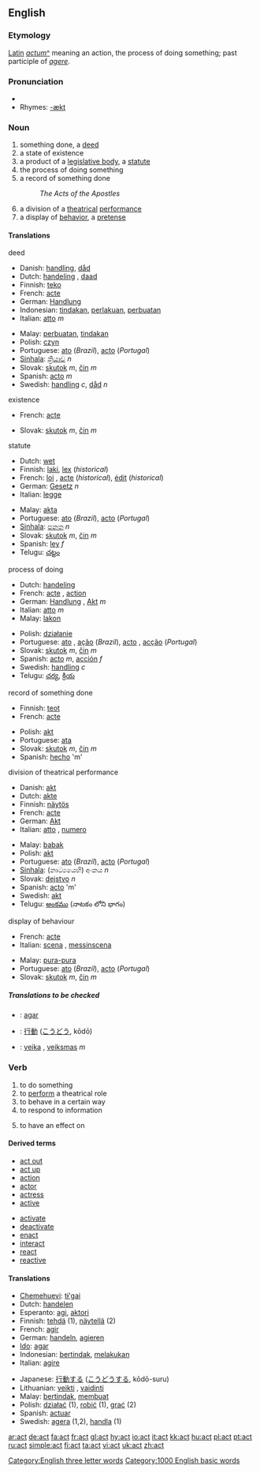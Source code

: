 {{see|ACT}}
{{wikipedia}}
==English==
[[Category:English three letter words]]
===Etymology===
[[Latin]] ''[[actum]]''[[:la:actum|^]] meaning an action, the process of doing something; past participle of ''[[agere]]''.

===Pronunciation===
*{{audio|en-us-act.ogg|Audio (US)}}
*Rhymes: [[Rhymes:English:-ækt|-ækt]]

===Noun===
{{en-noun}}

# something done, a [[deed]]
# a state of existence
# a product of a [[legislative body]], a [[statute]]
# the process of doing something
# a record of something done
#: ''The Acts of the Apostles''
# a division of a [[theatrical]] [[performance]]
# a display of [[behavior]], a [[pretense]]

====Translations====
;deed
{{top}}
*Danish: [[handling]], [[dåd]]
*Dutch: [[handeling]] {{f}}, [[daad]]
*Finnish: [[teko]]
*French: [[acte]] {{m}}
*German: [[Handlung]] {{f}}
*Indonesian: [[tindak|tindakan]], [[laku|perlakuan]], [[buat|perbuatan]]
*Italian: [[atto]] ''m''
{{mid}}
*Malay: [[buat|perbuatan]], [[tindak|tindakan]]
*Polish: [[czyn]]
*Portuguese: [[ato]] {{m}} (''Brazil''), [[acto]] {{m}} (''Portugal'')
*[[Sinhala]]: [[ක්‍රියාව]] ''n''
*Slovak: [[skutok]] ''m'', [[čin]] ''m''
*Spanish: [[acto]] ''m''
*Swedish: [[handling]] ''c'', [[dåd]] ''n''
{{bottom}}

;existence
{{top}}
*French: [[acte]] {{m}}
{{mid}}
*Slovak: [[skutok]] ''m'', [[čin]] ''m''
{{bottom}}

;statute
{{top}}
*Dutch: [[wet]] 
*Finnish: [[laki]], [[lex]] (''historical'')
*French: [[loi]] {{f}}, [[acte]] {{m}}(''historical''), [[édit]] {{m}} (''historical'')
*German: [[Gesetz]] ''n''
*Italian: [[legge]] {{f}}
{{mid}}
*Malay: [[akta]]
*Portuguese: [[ato]] {{m}} (''Brazil''), [[acto]] {{m}} (''Portugal'')
*[[Sinhala]]: [[පනත]] ''n''
*Slovak: [[skutok]] ''m'', [[čin]] ''m''
*Spanish: [[ley]] ''f''
*Telugu: [[చట్టం]]
{{bottom}}

;process of doing
{{top}}
*Dutch: [[handeling]] {{f}}
*French: [[acte]] {{m}}, [[action]] {{f}}
*German: [[Handlung]] {{f}}, [[Akt#German|Akt]] ''m''
*Italian: [[atto]] ''m''
*Malay: [[lakon]]
{{mid}}
*Polish: [[działanie]]
*Portuguese: [[ato]] {{m}}, [[ação]] {{f}} (''Brazil''), [[acto]] {{m}}, [[acção]] {{f}}(''Portugal'')
*Slovak: [[skutok]] ''m'', [[čin]] ''m''
*Spanish: [[acto]] ''m'', [[acción]] ''f''
*Swedish: [[handling]] ''c''
*Telugu: [[చర్య]], [[క్రియ]]
{{bottom}}

;record of something done
{{top}}
*Finnish: [[teot]]
*French: [[acte]] {{m}}
{{mid}}
*Polish: [[akt]]
*Portuguese: [[ata]] {{f}}
*Slovak: [[skutok]] ''m'', [[čin]] ''m''
*Spanish: [[hecho]] 'm' 
{{bottom}}

;division of theatrical performance
{{top}}
*Danish: [[akt]]
*Dutch: [[akte]]
*Finnish: [[näytös]]
*French: [[acte]] {{m}}
*German: [[Akt#German|Akt]]
*Italian: [[atto]] {{m}}, [[numero]] {{m}}
{{mid}}
*Malay: [[babak]]
*Polish: [[akt]]
*Portuguese: [[ato]] {{m}} (''Brazil''), [[acto]] {{m}} (''Portugal'')
*[[Sinhala]]: (නාට්‍යයෙහි) අංකය ''n''
*Slovak: [[dejstvo]] ''n''
*Spanish: [[acto]] 'm'
*Swedish: [[akt#Swedish|akt]]
*Telugu: [[అంకము]] (నాటకం లోని భాగం)
{{bottom}}

;display of behaviour
{{top}}
*French: [[acte]] {{m}}
*Italian: [[scena]] {{f}}, [[messinscena]] {{f}}
{{mid}}
*Malay: [[pura|pura-pura]]
*Portuguese: [[ato]] {{m}} (''Brazil''), [[acto]] {{m}} (''Portugal'')
*Slovak: [[skutok]] ''m'', [[čin]] ''m''
{{bottom}}

=====Translations to be checked=====
{{checktrans}}

*{{ttbc|Ido}}: [[agar]]
*{{ttbc|Japanese}}: [[行動]] ([[こうどう]], kōdō)
*{{ttbc|Lithuanian}}: [[veika]] {{f}}, [[veiksmas]] ''m''

===Verb===
{{en-verb}}
# to do something
# to [[perform]] a theatrical role
# to behave in a certain way
# to respond to information
# {{chemistry}} to have an effect on

====Derived terms====
{{top2}}
*[[act out]]
*[[act up]]
*[[action]]
*[[actor]]
*[[actress]]
*[[active]]
{{mid2}}
*[[activate]]
*[[deactivate]]
*[[enact]]
*[[interact]]
*[[react]]
*[[reactive]]
{{bottom}}

====Translations====
{{top}}
*[[Chemehuevi]]: [[tɨ'gai]]
*Dutch: [[handelen]]
*Esperanto: [[agi]], [[aktori]]
*Finnish: [[tehdä]] (1), [[näytellä]] (2)
*French: [[agir]]
*German: [[handeln]], [[agieren]]
*[[Ido]]: [[agar]]
*Indonesian: [[tindak|bertindak]], [[laku|melakukan]]
*Italian: [[agire]]
{{mid}}
*Japanese: [[行動]]する ([[こうどう]]する, kōdō-suru)
*Lithuanian: [[veikti]] {{f}}, [[vaidinti]]
*Malay: [[tindak|bertindak]], [[buat|membuat]]
*Polish: [[działać]] (1), [[robić]] (1), [[grać]] (2)
*Spanish: [[actuar]]
*Swedish: [[agera]] (1,2), [[handla]] (1)
{{bottom}}


[[Category:1000 English basic words]]

[[ar:act]]
[[de:act]]
[[fa:act]]
[[fr:act]]
[[gl:act]]
[[hy:act]]
[[io:act]]
[[it:act]]
[[kk:act]]
[[hu:act]]
[[pl:act]]
[[pt:act]]
[[ru:act]]
[[simple:act]]
[[fi:act]]
[[ta:act]]
[[vi:act]]
[[uk:act]]
[[zh:act]]